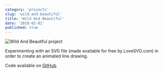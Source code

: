 ```yaml
---
category: 'projects'
slug: 'wild-and-beautiful'
title: 'Wild And Beautiful'
date: '2018-02-02'
published: true
---
```


![Wild And Beautiful project](./images/wild.png)

Experimenting with an SVG file (made available for free by LoveSVG.com) in order to create an animated line drawing.

Code available on <a href='https://github.com/eneax/Wild_And_Beautiful'>GitHub</a>.
